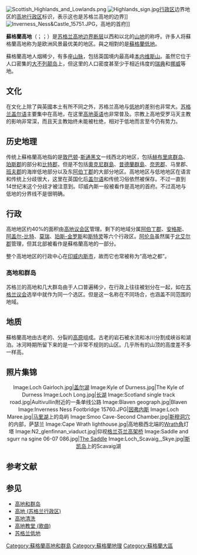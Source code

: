 [[File:Scottish_Highlands_and_Lowlands.png|thumb]]
[[Image:Highlands_sign.jpg|thumb]][[苏格兰行政区划|行政区]]边界地区的[[高地行政区|高地行政区]]标识，表示这也是苏格兰高地的边界]]
[[Image:Inverness_Ness&Castle_15751.JPG|thumb]]，高地的首府]]

'''蘇格蘭高地'''（{{lang-en|Scottish Highlands}}；{{lang-gd|A' Ghàidhealtachd}}；{{lang-sco|Scots Hielands}}）是[[苏格兰|苏格兰]][[高地边界断层|高地边界断层]]以西和以北的[[山地|山地]]的称呼。许多人将蘇格蘭高地称为是欧洲风景最优美的地区。與之相對的是[[蘇格蘭低地|蘇格蘭低地]]。

蘇格蘭高地人烟稀少，有多座[[山脉|山脉]]，包括英国境内最高峰[[本内维斯山|本内维斯山]]。虽然它位于人口密集的[[大不列颠岛|大不列颠岛]]上，但这里的人口密度甚至少于相近纬度的[[瑞典|瑞典]]和[[挪威|挪威]]等地。

==文化==
在文化上除了與英國本土有所不同之外，苏格兰高地与[[苏格兰低地|低地]]的差别也非常大。[[苏格兰盖尔语|苏格兰盖尔语]]主要集中在高地，在这里[[高地英语|高地英语]]也非常普及。宗教上高地受罗马天主教的影响非常深，而且天主教始终未能被杜绝，相对于低地而言至今仍有势力。

==历史地理==
传统上蘇格蘭高地指的是[[敦巴顿|敦巴顿]]-[[斯通黑文|斯通黑文]]一线西北的地区，包括[[赫布里底群岛|赫布里底群岛]]、[[珀斯郡|珀斯郡]]的部分和[[比特郡|比特郡]]，但是不包括[[奧克尼群島|奧克尼群島]]、[[设得兰群岛|昔德蘭群島]]、[[奈恩郡|奈恩郡]]、马里郡、[[班夫郡|班夫郡]]的海岸低地部分以及东[[阿伯丁郡|阿伯丁郡]]的大部分地区。高地地区与低地地区在语言和传统上分歧很大，这里在英国化后[[盖尔语|盖尔语]]和传统习俗依然被保存。不过一直到14世纪末这个分歧才被注意到。印威內斯一般被看作是高地的首府。不过高地与低地的分界线不是很明确。

==行政==
高地地区约40%的面积由[[高地_(苏格兰行政区)|高地议会区]]管理。剩下的地域分属[[阿伯丁郡|阿伯丁郡]]、[[安格斯|安格斯]]、[[阿盖尔-比特|阿盖尔-比特]]、[[莫瑞|莫瑞]]、[[珀斯-金罗斯|珀斯-金罗斯]]和[[史特灵(苏格兰行政区)|斯特灵]]等六个行政区。[[阿伦岛|阿伦岛]]虽然属于[[北艾尔郡|北艾尔郡]]管理，但其北部被看作是蘇格蘭高地的一部分。

整个高地地区的行政中心在[[印威内斯|印威内斯市]]，故而它也常被称为“高地之都”。

===高地和群岛===
{{main|高地和群岛}}
苏格兰的高地和几大群岛由于人口普遍稀少，在行政上往往被划分在一起，如在[[苏格兰议会|苏格兰议会]]选举中就作为同一个选区。但是这一名称在不同场合，也涵盖不同范围的地域。

==地质==
蘇格蘭高地由古老的、分裂的[[高原|高原]]组成。古老的岩石被水流和冰川分割成峡谷和湖泊。冰河時期所留下来的是一个非常不规则的山区。几乎所有的山顶的高度差不多一样高。

== 照片集锦 ==
<center><gallery>
Image:Loch Gairloch.jpg|[[盖尔湖|盖尔湖]]
Image:Kyle of Durness.jpg|The Kyle of Durness
Image:Loch Long.jpg|[[长湖|长湖]]
Image:Scotland single track road.jpg|Aultivullin附近的一条单线公路
Image:Blaven geograph.jpg|Blaven
Image:Inverness Ness Footbridge 15760.JPG|[[因弗内斯|因弗内斯]]
Image:Loch Maree.jpg|[[马里湖|马里湖]]上的岛屿
Image:Smoo Cave-Second Chamber.jpg|[[斯穆洞穴|斯穆洞穴]]的内部，萨瑟兰
Image:Cape Wrath lighthouse.jpg|高地极西北端的[[Wrath角|Wrath角]]灯塔
Image:N2_glenfinnan_viaduct.jpg|仰视[[格兰芬兰高架桥|格兰芬兰高架桥]]
Image:Saddle and sgurr na sgine 06-07 086.jpg|[[The_Saddle|The Saddle]]
Image:Loch_Scavaig,_Skye.jpg|[[斯凯岛|斯凯岛]]上的Scavaig湖
</gallery></center>

== 参考文献 ==
{{Reflist}}

== 参见 ==
{{Portal|苏格兰}}
* [[高地和群岛|高地和群岛]]
* [[高地_(苏格兰行政区)|高地 (苏格兰行政区)]]
* [[高地清洗|高地清洗]]
* [[高地教堂_(歌曲)|高地教堂 (歌曲)]]
* [[苏格兰低地|苏格兰低地]]

{{Authority control}}

[[Category:蘇格蘭高地和群島|Category:蘇格蘭高地和群島]]
[[Category:蘇格蘭地理|Category:蘇格蘭地理]]
[[Category:蘇格蘭大區|Category:蘇格蘭大區]]